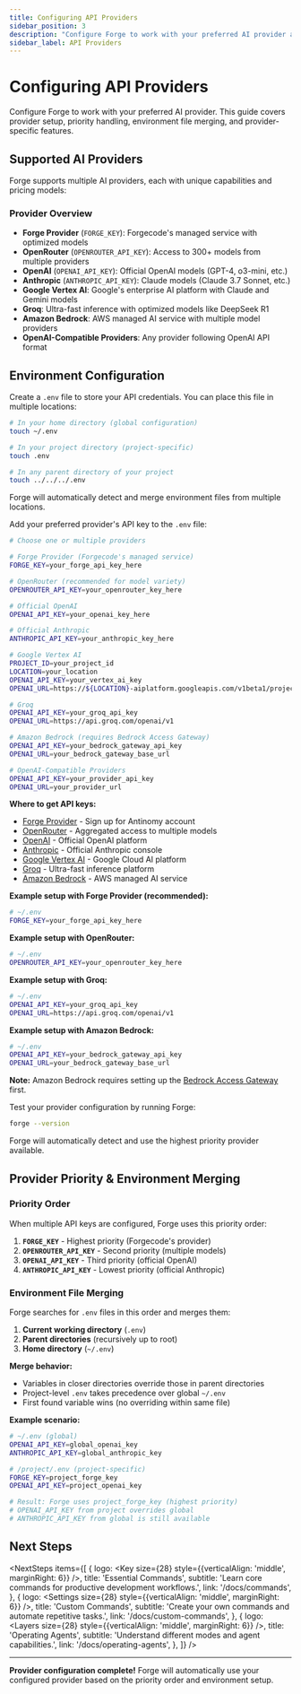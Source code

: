 ```yaml
---
title: Configuring API Providers
sidebar_position: 3
description: "Configure Forge to work with your preferred AI provider and understand provider priority."
sidebar_label: API Providers
---
```



# Configuring API Providers

Configure Forge to work with your preferred AI provider. This guide covers provider setup, priority handling, environment file merging, and provider-specific features.

## Supported AI Providers

Forge supports multiple AI providers, each with unique capabilities and pricing models:

### Provider Overview
- **Forge Provider** (`FORGE_KEY`): Forgecode's managed service with optimized models
- **OpenRouter** (`OPENROUTER_API_KEY`): Access to 300+ models from multiple providers
- **OpenAI** (`OPENAI_API_KEY`): Official OpenAI models (GPT-4, o3-mini, etc.)
- **Anthropic** (`ANTHROPIC_API_KEY`): Claude models (Claude 3.7 Sonnet, etc.)
- **Google Vertex AI**: Google's enterprise AI platform with Claude and Gemini models
- **Groq**: Ultra-fast inference with optimized models like DeepSeek R1
- **Amazon Bedrock**: AWS managed AI service with multiple model providers
- **OpenAI-Compatible Providers**: Any provider following OpenAI API format

## Environment Configuration

<Steps>
  <Step title="Create Environment File">

Create a `.env` file to store your API credentials. You can place this file in multiple locations:

```bash
# In your home directory (global configuration)
touch ~/.env

# In your project directory (project-specific)
touch .env

# In any parent directory of your project
touch ../../../.env
```

<div className="mt-2 text-[15px] text-gray-600">
  Forge will automatically detect and merge environment files from multiple locations.
</div>

  </Step>
  
  <Step title="Add API Credentials">

Add your preferred provider's API key to the `.env` file:

```bash
# Choose one or multiple providers

# Forge Provider (Forgecode's managed service)
FORGE_KEY=your_forge_api_key_here

# OpenRouter (recommended for model variety)
OPENROUTER_API_KEY=your_openrouter_key_here

# Official OpenAI
OPENAI_API_KEY=your_openai_key_here

# Official Anthropic
ANTHROPIC_API_KEY=your_anthropic_key_here

# Google Vertex AI
PROJECT_ID=your_project_id
LOCATION=your_location
OPENAI_API_KEY=your_vertex_ai_key
OPENAI_URL=https://${LOCATION}-aiplatform.googleapis.com/v1beta1/projects/${PROJECT_ID}/locations/${LOCATION}/endpoints/openapi

# Groq
OPENAI_API_KEY=your_groq_api_key
OPENAI_URL=https://api.groq.com/openai/v1

# Amazon Bedrock (requires Bedrock Access Gateway)
OPENAI_API_KEY=your_bedrock_gateway_api_key
OPENAI_URL=your_bedrock_gateway_base_url

# OpenAI-Compatible Providers
OPENAI_API_KEY=your_provider_api_key
OPENAI_URL=your_provider_url
```

**Where to get API keys:**
- [Forge Provider](https://app.forgecode.dev/app/) - Sign up for Antinomy account
- [OpenRouter](https://openrouter.ai/) - Aggregated access to multiple models  
- [OpenAI](https://platform.openai.com/) - Official OpenAI platform
- [Anthropic](https://console.anthropic.com/) - Official Anthropic console
- [Google Vertex AI](https://cloud.google.com/vertex-ai) - Google Cloud AI platform
- [Groq](https://console.groq.com/) - Ultra-fast inference platform
- [Amazon Bedrock](https://aws.amazon.com/bedrock/) - AWS managed AI service

**Example setup with Forge Provider (recommended):**
```bash
# ~/.env
FORGE_KEY=your_forge_api_key_here
```

**Example setup with OpenRouter:**
```bash
# ~/.env  
OPENROUTER_API_KEY=your_openrouter_key_here
```

**Example setup with Groq:**
```bash
# ~/.env
OPENAI_API_KEY=your_groq_api_key
OPENAI_URL=https://api.groq.com/openai/v1
```

**Example setup with Amazon Bedrock:**
```bash
# ~/.env
OPENAI_API_KEY=your_bedrock_gateway_api_key
OPENAI_URL=your_bedrock_gateway_base_url
```

<div className="mt-2 text-[15px] text-gray-600">
  <strong>Note:</strong> Amazon Bedrock requires setting up the <a href="https://github.com/aws-samples/bedrock-access-gateway">Bedrock Access Gateway</a> first.
</div>

  </Step>
  
  <Step title="Verify Configuration">

Test your provider configuration by running Forge:

```bash
forge --version
```

Forge will automatically detect and use the highest priority provider available.

  </Step>
</Steps>

## Provider Priority & Environment Merging

### Priority Order

When multiple API keys are configured, Forge uses this priority order:

1. **`FORGE_KEY`** - Highest priority (Forgecode's provider)
2. **`OPENROUTER_API_KEY`** - Second priority (multiple models)
3. **`OPENAI_API_KEY`** - Third priority (official OpenAI)
4. **`ANTHROPIC_API_KEY`** - Lowest priority (official Anthropic)

### Environment File Merging

Forge searches for `.env` files in this order and merges them:

1. **Current working directory** (`.env`)
2. **Parent directories** (recursively up to root)
3. **Home directory** (`~/.env`)

**Merge behavior:**
- Variables in closer directories override those in parent directories
- Project-level `.env` takes precedence over global `~/.env`
- First found variable wins (no overriding within same file)

**Example scenario:**
```bash
# ~/.env (global)
OPENAI_API_KEY=global_openai_key
ANTHROPIC_API_KEY=global_anthropic_key

# /project/.env (project-specific)
FORGE_KEY=project_forge_key
OPENAI_API_KEY=project_openai_key

# Result: Forge uses project_forge_key (highest priority)
# OPENAI_API_KEY from project overrides global
# ANTHROPIC_API_KEY from global is still available
```

## Next Steps


<NextSteps
  items={[
    {
      logo: <Key size={28} style={{verticalAlign: 'middle', marginRight: 6}} />,
      title: 'Essential Commands',
      subtitle: 'Learn core commands for productive development workflows.',
      link: '/docs/commands',
    },
    {
      logo: <Settings size={28} style={{verticalAlign: 'middle', marginRight: 6}} />,
      title: 'Custom Commands',
      subtitle: 'Create your own commands and automate repetitive tasks.',
      link: '/docs/custom-commands',
    },
    {
      logo: <Layers size={28} style={{verticalAlign: 'middle', marginRight: 6}} />,
      title: 'Operating Agents',
      subtitle: 'Understand different modes and agent capabilities.',
      link: '/docs/operating-agents',
    },
  ]}
/>

---

**Provider configuration complete!** Forge will automatically use your configured provider based on the priority order and environment setup.